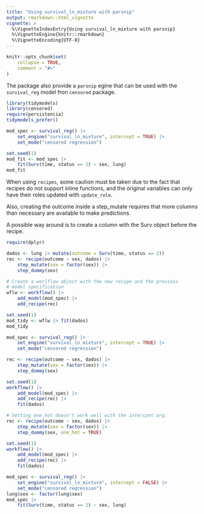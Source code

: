 ```yaml
---
title: "Using survival_ln_mixture with parsnip"
output: rmarkdown::html_vignette
vignette: >
  %\VignetteIndexEntry{Using survival_ln_mixture with parsnip}
  %\VignetteEngine{knitr::rmarkdown}
  %\VignetteEncoding{UTF-8}
---
```


```r
knitr::opts_chunk$set(
    collapse = TRUE,
    comment = "#>"
)
```

The package also provide a `parsnip` egine that can be used with the `survival_reg` model fron `censored` package.

```r
library(tidymodels)
library(censored)
require(persistencia)
tidymodels_prefer()

mod_spec <- survival_reg() |>
    set_engine("survival_ln_mixture", intercept = TRUE) |>
    set_mode("censored regression")

set.seed(1)
mod_fit <- mod_spec |>
    fit(Surv(time, status == 2) ~ sex, lung)
mod_fit
```

When using `recipes`, some caution must be taken due to the fact that recipes do not support inline functions,
and the original variables can only have their roles updated with `update_role`.

Also, creating the outcome inside a step_mutate requires that more columns than necessary are available to make predictions.

A possible way around is to create a column with the Surv object before the recipe.

```r
require(dplyr)

dados <- lung |> mutate(outcome = Surv(time, status == 2))
rec <- recipe(outcome ~ sex, dados) |>
    step_mutate(sex = factor(sex)) |>
    step_dummy(sex)

# Create a worlflow object with the new recipe and the previous
# model specification
wflw <- workflow() |>
    add_model(mod_spec) |>
    add_recipe(rec)

set.seed(1)
mod_tidy <- wflw |> fit(dados)
mod_tidy
```

```r
mod_spec <- survival_reg() |>
    set_engine("survival_ln_mixture", intercept = TRUE) |>
    set_mode("censored regression")

rec <- recipe(outcome ~ sex, dados) |>
    step_mutate(sex = factor(sex)) |>
    step_dummy(sex)

set.seed(1)
workflow() |>
    add_model(mod_spec) |>
    add_recipe(rec) |>
    fit(dados)

# Setting one_hot doesn't work well with the intercpet arg.
rec <- recipe(outcome ~ sex, dados) |>
    step_mutate(sex = factor(sex)) |>
    step_dummy(sex, one_hot = TRUE)

set.seed(1)
workflow() |>
    add_model(mod_spec) |>
    add_recipe(rec) |>
    fit(dados)

mod_spec <- survival_reg() |>
    set_engine("survival_ln_mixture", intercept = FALSE) |>
    set_mode("censored regression")
lung$sex <- factor(lung$sex)
mod_spec |>
    fit(Surv(time, status == 2) ~ sex, lung)
```